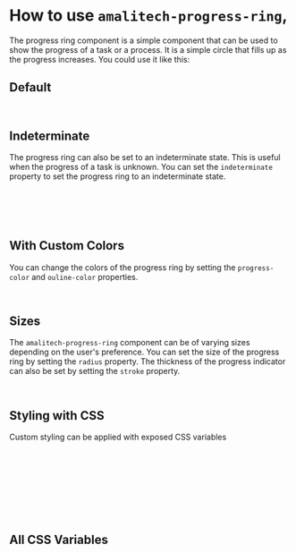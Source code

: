 
<Meta of={RingStories}/>

# How to use `amalitech-progress-ring`,

The progress ring component is a simple component that can be used to show the progress of a task or a process. 
It is a simple circle that fills up as the progress increases. You could use it like this:

## Default

<Canvas of={RingStories.Standard}/>

```html
<amalitech-progress-ring progress="getRandomProgress()"></amalitech-progress-ring>
```

## Indeterminate

The progress ring can also be set to an indeterminate state. This is useful when the progress of a task is unknown.
You can set the `indeterminate` property to set the progress ring to an indeterminate state.

<Canvas of={RingStories.Indeterminate}/>

```html
<amalitech-progress-ring 
    indeterminate progress="30" progress-text="Loading..." radius="65" stroke="6" 
    style="--progress-text-size: 1rem"
></amalitech-progress-ring>
```

## With Custom Colors

You can change the colors of the progress ring by setting the `progress-color` and `ouline-color` properties.

<Canvas of={RingStories.CustomColors}/>
    
```html
<amalitech-progress-ring progress-color="gold" outline-color="#d8dae5"></amalitech-progress-ring>
```

## Sizes

The `amalitech-progress-ring` component can be of varying sizes depending on the user's preference. 
You can set the size of the progress ring by setting the `radius` property. The thickness of the progress
indicator can also be set by setting the `stroke` property.

<Canvas of={RingStories.CustomSize}/>

```html
<amalitech-progress-ring radius="100" stroke="20"></amalitech-progress-ring>
```

## Styling with CSS

Custom styling can be applied with exposed CSS variables

```html
<head>
    amalitech-progress-ring {
        --progress-ring-text-color: #000;
    }
</head>
<body>
    <amalitech-progress-ring></amalitech-progress-ring>
</body>
```

## All CSS Variables

```css
    amalitech-progress-ring{
      --progress-ring-text-color: #101840;
      --progress-text-size: 1.25rem;
      --progress-ring-text-weight: 500;
      --progress-ring-transition-duration: 0.35s;
      --progress-ring-indeterminate-duration: `2s`;
      --progress-ring-indeterminate-timing-function: cubic-bezier(0.5, 0, 0.5, 1);
    }
```